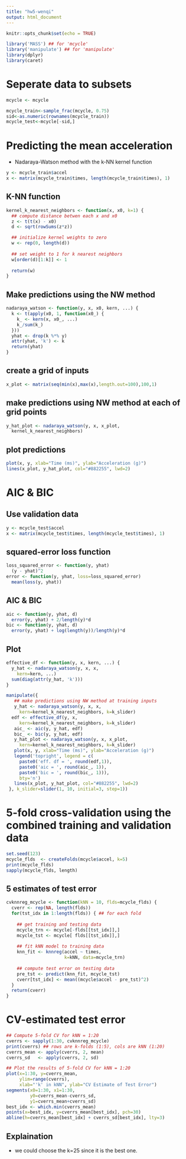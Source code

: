 ```yaml
---
title: "hw5-wenqi"
output: html_document
---
```


```r
knitr::opts_chunk$set(echo = TRUE)
```


```r
library('MASS') ## for 'mcycle'
library('manipulate') ## for 'manipulate'
library(dplyr)
library(caret)
```

# Seperate data to subsets

```r
mcycle <- mcycle
```


```r
mcycle_train<-sample_frac(mcycle, 0.75)
sid<-as.numeric(rownames(mcycle_train)) 
mcycle_test<-mcycle[-sid,]
```

#  Predicting the mean acceleration

* Nadaraya-Watson method with the k-NN kernel function

```r
y <- mcycle_train$accel
x <- matrix(mcycle_train$times, length(mcycle_train$times), 1)
```

## K-NN function

```r
kernel_k_nearest_neighbors <- function(x, x0, k=1) {
  ## compute distance betwen each x and x0
  z <- t(t(x) - x0)
  d <- sqrt(rowSums(z*z))

  ## initialize kernel weights to zero
  w <- rep(0, length(d))
  
  ## set weight to 1 for k nearest neighbors
  w[order(d)[1:k]] <- 1
  
  return(w)
}
```

## Make predictions using the NW method

```r
nadaraya_watson <- function(y, x, x0, kern, ...) {
  k <- t(apply(x0, 1, function(x0_) {
    k_ <- kern(x, x0_, ...)
    k_/sum(k_)
  }))
  yhat <- drop(k %*% y)
  attr(yhat, 'k') <- k
  return(yhat)
}
```

## create a grid of inputs 

```r
x_plot <- matrix(seq(min(x),max(x),length.out=100),100,1)
```

## make predictions using NW method at each of grid points

```r
y_hat_plot <- nadaraya_watson(y, x, x_plot,
  kernel_k_nearest_neighbors)
```

## plot predictions

```r
plot(x, y, xlab="Time (ms)", ylab="Acceleration (g)")
lines(x_plot, y_hat_plot, col="#882255", lwd=2) 
```

# AIC & BIC

## Use validation data

```r
y <- mcycle_test$accel
x <- matrix(mcycle_test$times, length(mcycle_test$times), 1)
```


## squared-error loss function

```r
loss_squared_error <- function(y, yhat)
  (y - yhat)^2
error <- function(y, yhat, loss=loss_squared_error)
  mean(loss(y, yhat))
```

## AIC & BIC 

```r
aic <- function(y, yhat, d)
  error(y, yhat) + 2/length(y)*d
bic <- function(y, yhat, d)
  error(y, yhat) + log(length(y))/length(y)*d
```

## Plot

```r
effective_df <- function(y, x, kern, ...) {
  y_hat <- nadaraya_watson(y, x, x,
    kern=kern, ...)
  sum(diag(attr(y_hat, 'k')))
}

```



```r
manipulate({
   ## make predictions using NW method at training inputs
   y_hat <- nadaraya_watson(y, x, x,
     kern=kernel_k_nearest_neighbors, k=k_slider)
  edf <- effective_df(y, x, 
     kern=kernel_k_nearest_neighbors, k=k_slider)
   aic_ <- aic(y, y_hat, edf)
   bic_ <- bic(y, y_hat, edf)
   y_hat_plot <- nadaraya_watson(y, x, x_plot,
     kern=kernel_k_nearest_neighbors, k=k_slider)
   plot(x, y, xlab="Time (ms)", ylab="Acceleration (g)")
   legend('topright', legend = c(
     paste0('eff. df = ', round(edf,1)),
     paste0('aic = ', round(aic_, 1)),
     paste0('bic = ', round(bic_, 1))),
     bty='n')
   lines(x_plot, y_hat_plot, col="#882255", lwd=2) 
 }, k_slider=slider(1, 10, initial=3, step=1))

```

# 5-fold cross-validation using the combined training and validation data


```r
set.seed(123) 
mcycle_flds  <- createFolds(mcycle$accel, k=5)
print(mcycle_flds)
sapply(mcycle_flds, length) 
```

## 5 estimates of test error 

```r
cvknnreg_mcycle <- function(kNN = 10, flds=mcycle_flds) {
  cverr <- rep(NA, length(flds))
  for(tst_idx in 1:length(flds)) { ## for each fold
    
    ## get training and testing data
    mcycle_trn <- mcycle[-flds[[tst_idx]],]
    mcycle_tst <- mcycle[ flds[[tst_idx]],]
    
    ## fit kNN model to training data
    knn_fit <- knnreg(accel ~ times,
                      k=kNN, data=mcycle_trn)
    
    ## compute test error on testing data
    pre_tst <- predict(knn_fit, mcycle_tst)
    cverr[tst_idx] <- mean((mcycle$accel - pre_tst)^2)
  }
  return(cverr)
}
```


# CV-estimated test error

```r
## Compute 5-fold CV for kNN = 1:20
cverrs <- sapply(1:30, cvknnreg_mcycle)
print(cverrs) ## rows are k-folds (1:5), cols are kNN (1:20)
cverrs_mean <- apply(cverrs, 2, mean)
cverrs_sd   <- apply(cverrs, 2, sd)

## Plot the results of 5-fold CV for kNN = 1:20
plot(x=1:30, y=cverrs_mean, 
     ylim=range(cverrs),
     xlab="'k' in kNN", ylab="CV Estimate of Test Error")
segments(x0=1:30, x1=1:30,
         y0=cverrs_mean-cverrs_sd,
         y1=cverrs_mean+cverrs_sd)
best_idx <- which.min(cverrs_mean)
points(x=best_idx, y=cverrs_mean[best_idx], pch=30)
abline(h=cverrs_mean[best_idx] + cverrs_sd[best_idx], lty=3)
```


## Explaination

* we could choose the k=25 since it is the best one.





